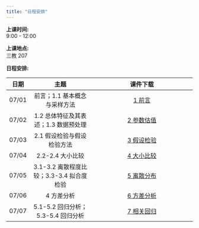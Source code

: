 ```yaml
---
title: "日程安排"
---
```


**上课时间:**   
9:00 - 12:00   

**上课地点:**   
三教 207

**日程安排:**   

日期  | 主题                                     | 课件下载                                                             |
|:---:|:----------------------------------------:|:--------------------------------------------------------------------:|
07/01 | 前言；1.1 基本概念与采样方法             | [1 前言](https://zhu-group.github.io/ams/download/1前言.pdf)         |
07/02 | 1.2 总体特征及其表述；1.3 数据预处理     | [2 参数估值](https://zhu-group.github.io/ams/download/2参数估值.pdf) |
07/03 | 2.1 假设检验与假设检验方法               | [3 假设检验](https://zhu-group.github.io/ams/download/3假设检验.pdf) |
07/04 | 2.2-2.4 大小比较                         | [4 大小比较](https://zhu-group.github.io/ams/download/4大小比较.pdf) |
07/05 | 3.1-3.2 离散程度比较；3.3-3.4 拟合度检验 | [5 离散分布](https://zhu-group.github.io/ams/download/5离散分布.pdf) |
07/06 | 4 方差分析                               | [6 方差分析](https://zhu-group.github.io/ams/download/6方差分析.pdf) |
07/07 | 5.1-5.2 回归分析；5.3-5.4 回归分析       | [7 相关回归](https://zhu-group.github.io/ams/download/7相关回归.pdf) |
